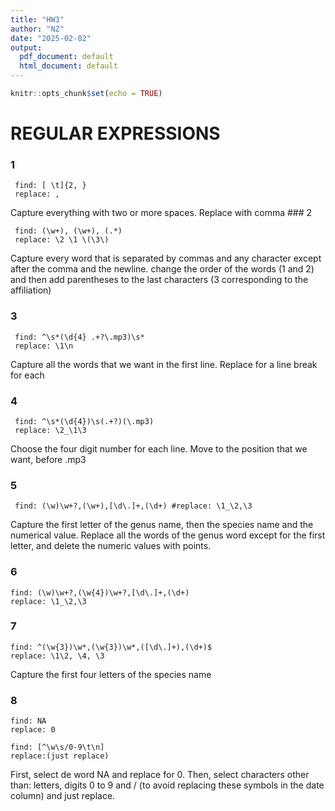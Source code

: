 ```yaml
---
title: "HW3"
author: "NZ"
date: "2025-02-02"
output:
  pdf_document: default
  html_document: default
---
```


```r
knitr::opts_chunk$set(echo = TRUE)
```

# REGULAR EXPRESSIONS

### 1
```
 find: [ \t]{2, } 
 replace: , 
```
Capture everything with two or more spaces. Replace with comma
### 2 
```
 find: (\w+), (\w+), (.*) 
 replace: \2 \1 \(\3\)
```
Capture every word that is separated by commas and any character except after the comma and the newline. change the order of the words (1 and 2) and then add parentheses to the last characters (3 corresponding to the affiliation)

### 3 
```
 find: ^\s*(\d{4} .+?\.mp3)\s* 
 replace: \1\n
```
Capture all the words that we want in the first line. Replace for a line break for each 

### 4
```
 find: ^\s*(\d{4})\s(.+?)(\.mp3) 
 replace: \2_\1\3 
```
Choose the four digit number for each line. Move to the position that we want, before .mp3

### 5 
```
 find: (\w)\w+?,(\w+),[\d\.]+,(\d+) #replace: \1_\2,\3
```
Capture the first letter of the genus name, then the species name and the numerical value. Replace all the words of the genus word except for the first letter, and delete the numeric values with points.

### 6 
```
find: (\w)\w+?,(\w{4})\w+?,[\d\.]+,(\d+) 
replace: \1_\2,\3
```

### 7
```
find: ^(\w{3})\w*,(\w{3})\w*,([\d\.]+),(\d+)$ 
replace: \1\2, \4, \3
```
Capture the first four letters of the species name

### 8  
```
find: NA 
replace: 0

find: [^\w\s/0-9\t\n] 
replace:(just replace) 
```
First, select de word NA and replace for 0. 
Then, select characters other than: letters, digits 0 to 9 and / (to avoid replacing these symbols in the date column) and just replace.
